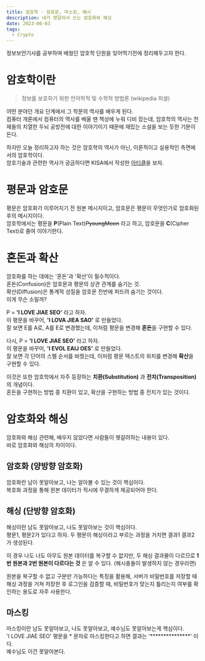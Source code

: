 ```yaml
---
title: 암호학 - 암호문, 마스킹, 해시
description: 내가 헷갈려서 쓰는 암호화와 해싱
date: 2023-06-03
tags:
  - Crypto
---
```


정보보안기사를 공부하며 배웠던 암호학 단원을 잊어먹기전에 정리해두고자 한다.  

# 암호학이란
> 정보를 보호하기 위한 언어학적 및 수학적 방법론   (wikipedia 피셜)  

어떤 분야던 개요 단계에서 그 학문의 역사를 배우게 된다.  
컴퓨터 개론에서 컴퓨터의 역사를 배울 땐 책상에 누워 디비 잤는데, 암호학의 역사는 천재들의 치열한 두뇌 공방전에 대한 이야기이기 때문에 재밌는 소설을 보는 듯한 기분이 든다.  

하지만 오늘 정리하고자 하는 것은 암호학의 역사가 아닌, 이론적이고 실용적인 측면에서의 암호학이다.  
암호기술과 관련한 역사가 궁금하다면 KISA에서 작성한 [아티클](https://seed.kisa.or.kr/kisa/intro/EgovHistory.do)을 보자.

# 평문과 암호문
평문은 암호화가 이루어지기 전 원본 메시지이고, 암호문은 평문이 무엇인가로 암호화된 후의 메시지이다.  
암호학에서는 평문을 **P**(Plain Text)~~PyoungMoon~~ 라고 하고, 암호문을 **C**(Cipher Text)로 줄여 이야기한다.

# 혼돈과 확산
암호화를 하는 데에는 '혼돈'과 '확산'이 필수적이다.  
혼돈(Confusion)은 암호문과 평문의 상관 관계를 숨기는 것.  
확산(Diffusion)은 통계적 성질을 암호문 전반에 퍼뜨려 숨기는 것이다.  
이게 무슨 소릴까?  

P = **'I LOVE JIAE SEO'** 라고 하자.  
이 평문을 바꾸어,  **'I LOVA JIEA SAO'** 로 만들었다.  
잘 보면 E를 A로, A를 E로 변경했는데, 이처럼 평문을 변경해 **혼돈**을 구현할 수 있다.  

다시, P = **'I LOVE JIAE SEO'** 라고 하자.  
이 평문을 바꾸어,  **'I EVOL EAIJ OES'** 로 만들었다.  
잘 보면 각 단어의 스펠 순서를 바꿨는데, 이처럼 평문 텍스트의 위치를 변경해 **확산**을 구현할 수 있다.

이것은 또한 암호학에서 자주 등장하는 **치환(Substitution)** 과 **전치(Transposition)** 의 개념이다.  
혼돈을 구현하는 방법 중 치환이 있고, 확산을 구현하는 방법 중 전치가 있는 것이다.  

# 암호화와 해싱
암호화와 해싱 관련해, 배우지 않았다면 사람들이 헷갈려하는 내용이 있다.  
바로 암호화와 해싱의 차이이다.  

## 암호화 (양방향 암호화)
암호화란 남이 못알아보고, 나는 알아볼 수 있는 것이 핵심이다.  
복호화 과정을 통해 원본 데이터가 적시에 무결하게 제공되어야 한다.  

## 해싱 (단방향 암호화)
해싱이란 남도 못알아보고, 나도 못알아보는 것이 핵심이다.  
평문1, 평문2가 있다고 하자. 두 평문이 해싱이라고 부르는 과정을 거치면 결과1 결과2가 생성된다.  

이 경우 나도 너도 아무도 원본 데이터를 복구할 수 없지만, 두 해싱 결과물이 다르므로 **1번 원본과 2번 원본이 다르다는 것** 은 알 수 있다. (해시충돌이 발생하지 않는 경우라면)    

원본을 복구할 수 없고 구분만 가능하다는 특징을 활용해, 서버가 비밀번호를 저장할 때 해싱 과정을 거쳐 저장한 후 로그인을 검증할 때, 비밀번호가 맞는지 틀리는지 여부를 확인하는 용도로 자주 사용한다.  

## 마스킹
마스킹이란 남도 못알아보고, 나도 못알아보고, 예수님도 못알아보는게 핵심이다.  
'I LOVE JIAE SEO' 평문을 * 문자로 마스킹한다고 하면 결과는 '***************' 이다.  
예수님도 이건 못알아본다.  